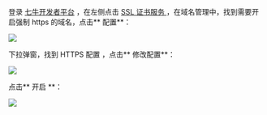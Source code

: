 登录 [七牛开发者平台](https://portal.qiniu.com/create) ，在左侧点击 [SSL 证书服务 ](https://portal.qiniu.com/cdn/overview)，在域名管理中，找到需要开启强制 https 的域名，点击** 配置**：  

![](https://dn-odum9helk.qbox.me/FhVoHF_8RxtA8Ar03a7dp65s6HKh)

下拉弹窗，找到 HTTPS 配置 ，点击** 修改配置**：  

![](https://dn-odum9helk.qbox.me/FvCs62pPVFvXi3zbh3-A-n1EWxrE)

点击** 开启 **：  

![](https://dn-odum9helk.qbox.me/FlXm0Lhcnguag6byeoF7a9M8uRTU)